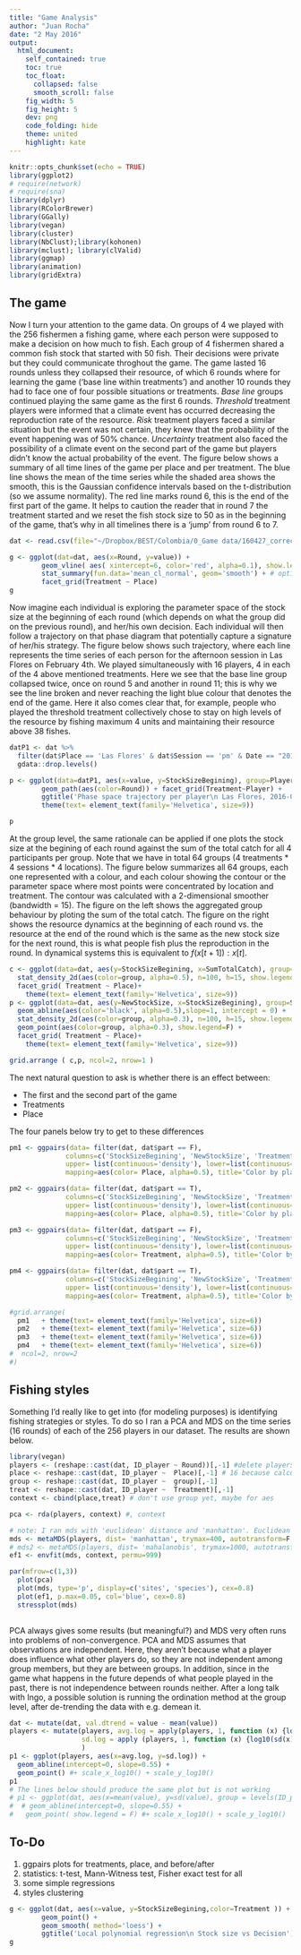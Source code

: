 ```yaml
---
title: "Game Analysis"
author: "Juan Rocha"
date: "2 May 2016"
output: 
  html_document:
    self_contained: true
    toc: true
    toc_float:
      collapsed: false
      smooth_scroll: false
    fig_width: 5
    fig_height: 5
    dev: png
    code_folding: hide
    theme: united
    highlight: kate
---
```


```r
knitr::opts_chunk$set(echo = TRUE)
library(ggplot2)
# require(network)
# require(sna)
library(dplyr)
library(RColorBrewer)
library(GGally)
library(vegan)
library(cluster)
library(NbClust);library(kohonen)
library(mclust); library(clValid)
library(ggmap)
library(animation)
library(gridExtra)
```

## The game

Now I turn your attention to the game data. On groups of 4 we played with the 256 fishermen a fishing game, where each person were supposed to make a decision on how much to fish. Each group of 4 fishermen shared a common fish stock that started with 50 fish. Their decisions were private but they could communicate throghout the game. The game lasted 16 rounds unless they collapsed their resource, of which 6 rounds where for learning the game ('base line within treatments') and another 10 rounds they had to face one of four possible situations or treatments. *Base line* groups continued playing the same game as the first 6 rounds. *Threshold* treatment players were informed that a climate event has occurred decreasing the reproduction rate of the resource. *Risk* treatment players faced a similar situation but the event was not certain, they knew that the probability of the event happening was of 50% chance. *Uncertainty* treatment also faced the possibility of a climate event on the second part of the game but players didn't know the actual probability of the event. The figure below shows a summary of all time lines of the game per place and per treatment. The blue line shows the mean of the time series while the shaded area shows the smooth, this is the Gaussian confidence intervals based on the t-distribution (so we assume normality). The red line marks round 6, this is the end of the first part of the game. It helps to caution the reader that in round 7 the treatment started and we reset the fish stock size to 50 as in the beginning of the game, that's why in all timelines there is a 'jump' from round 6 to 7.

```r
dat <- read.csv(file="~/Dropbox/BEST/Colombia/0_Game data/160427_corrected_full_data_long.csv", row.names=1)

g <- ggplot(dat=dat, aes(x=Round, y=value)) + 
		geom_vline( aes( xintercept=6, color='red', alpha=0.1), show.legend = F) + 
		stat_summary(fun.data='mean_cl_normal', geom='smooth') + # option 'mean_cl_boot I like the most but normal assumes normality
		facet_grid(Treatment ~ Place) 
g
```

Now imagine each individual is exploring the parameter space of the stock size at the beginning of each round (which depends on what the group did on the previous round), and her/his own decision. Each individual will then follow a trajectory on that phase diagram that potentially capture a signature of her/his strategy. The figure below shows such trajectory, where each line represents the time series of each person for the afternoon session in Las Flores on February 4th. We played simultaneously with 16 players, 4 in each of the 4 above mentioned treatments. Here we see that the base line group collapsed twice, once on round 5 and another in round 11; this is why we see the line broken and never reaching the light blue colour that denotes the end of the game. Here it also comes clear that, for example, people who played the threshold treatment collectively chose to stay on high levels of the resource by fishing maximum 4 units and maintaining their resource above 38 fishes.

```r
datP1 <- dat %>%
  filter(dat$Place == 'Las Flores' & dat$Session == 'pm' & Date == "2016-02-04" ) %>%
  gdata::drop.levels()

p <- ggplot(data=datP1, aes(x=value, y=StockSizeBegining), group=Player) + 
		geom_path(aes(color=Round)) + facet_grid(Treatment~Player) +
		ggtitle('Phase space trajectory per player\n Las Flores, 2016-02-04-pm ') + 
		theme(text= element_text(family='Helvetica', size=9))

p
```

At the group level, the same rationale can be applied if one plots the stock size at the begining of each round against the sum of the total catch for all 4 participants per group. Note that we have in total 64 groups (4 treatments * 4 sessions * 4 locations). The figure below summarizes all 64 groups, each one represented with a colour, and each colour showing the contour or the parameter space where most points were concentrated by location and treatment. The contour was calculated with a 2-dimensional smoother (bandwidth = 15). The figure on the left shows the aggregated group behaviour by ploting the sum of the total catch. The figure on the right shows the resource dynamics at the beginning of each round vs. the resource at the end of the round which is the same as the new stock size for the next round, this is what people fish plus the reproduction in the round. In dynamical systems this is equivalent to $f(x[t+1]):x[t]$.


```r
c <- ggplot(data=dat, aes(y=StockSizeBegining, x=SumTotalCatch), group=Session) + 
  stat_density_2d(aes(color=group, alpha=0.5), n=100, h=15, show.legend = F) + 
  facet_grid( Treatment ~ Place)+ 
	theme(text= element_text(family='Helvetica', size=9))
p <- ggplot(data=dat, aes(y=NewStockSize, x=StockSizeBegining), group=Session) + 
  geom_abline(aes(color='black', alpha=0.5),slope=1, intercept = 0) +
  stat_density_2d(aes(color=group, alpha=0.3), n=100, h=15, show.legend = F) + 
  geom_point(aes(color=group, alpha=0.3), show.legend=F) + 
  facet_grid( Treatment ~ Place)+ 
	theme(text= element_text(family='Helvetica', size=9))

grid.arrange ( c,p, ncol=2, nrow=1 )
```
The next natural question to ask is whether there is an effect between:

* The first and the second part of the game
* Treatments
* Place

The four panels below try to get to these differences
```r
pm1 <- ggpairs(data= filter(dat, dat$part == F), 
              columns=c('StockSizeBegining', 'NewStockSize', 'Treatment','Place'), 
              upper= list(continuous='density'), lower=list(continuous='points'), 
              mapping=aes(color= Place, alpha=0.5), title='Color by place, first part') 

pm2 <- ggpairs(data= filter(dat, dat$part == T), 
              columns=c('StockSizeBegining', 'NewStockSize', 'Treatment','Place'), 
              upper= list(continuous='density'), lower=list(continuous='points'), 
              mapping=aes(color= Place, alpha=0.5), title='Color by place, second part') 

pm3 <- ggpairs(data= filter(dat, dat$part == F), 
              columns=c('StockSizeBegining', 'NewStockSize', 'Treatment','Place'), 
              upper= list(continuous='density'), lower=list(continuous='points'), 
              mapping=aes(color= Treatment, alpha=0.5), title='Color by treatment, second part') 

pm4 <- ggpairs(data= filter(dat, dat$part == T), 
              columns=c('StockSizeBegining', 'NewStockSize', 'Treatment','Place'), 
              upper= list(continuous='density'), lower=list(continuous='points'), 
              mapping=aes(color= Treatment, alpha=0.5), title='Color by treatment, second part') 

#grid.arrange(
  pm1   + theme(text= element_text(family='Helvetica', size=6))
  pm2   + theme(text= element_text(family='Helvetica', size=6))
  pm3   + theme(text= element_text(family='Helvetica', size=6))
  pm4   + theme(text= element_text(family='Helvetica', size=6))
#  ncol=2, nrow=2
#)

```

## Fishing styles
Something I'd really like to get into (for modeling purposes) is identifying fishing strategies or styles. To do so I ran a PCA and MDS on the time series (16 rounds) of each of the 256 players in our dataset. The results are shown below.

```r
library(vegan)
players <- (reshape::cast(dat, ID_player ~ Round))[,-1] #delete playersID
place <- reshape::cast(dat, ID_player ~  Place)[,-1] # 16 because calculate length of 'value'
group <- reshape::cast(dat, ID_player ~  group)[,-1]
treat <- reshape::cast(dat, ID_player ~  Treatment)[,-1]
context <- cbind(place,treat) # don't use group yet, maybe for aes

pca <- rda(players, context) #, context

# note: I ran mds with 'euclidean' distance and 'manhattan'. Euclidean gave an error saying there is not enough data. manhattan calculated but didn't reach convergence. Morisita, jaccard, kulczynski, horn, rau, don't reach convergence neither. Frequent error on different measures: Stress is (nearly) zero - you may have insufficient data. It does work however if I use the transpose. It calculates the ordering of rounds on mds$points, but the ordering of players can be found too at mds$species
mds <- metaMDS(players, dist= 'manhattan', trymax=400, autotransform=F, k=2)
# mds2 <- metaMDS(players, dist= 'mahalanobis', trymax=1000, autotransform=F, k=3, previous.best = mds) # solution from http://stackoverflow.com/questions/14434794/no-stable-solution-using-metamds-in-vegan
ef1 <- envfit(mds, context, permu=999)

par(mfrow=c(1,3))
  plot(pca)
  plot(mds, type='p', display=c('sites', 'species'), cex=0.8)
  plot(ef1, p.max=0.05, col='blue', cex=0.8)
  stressplot(mds)
	
```
PCA always gives some results (but meaningful?) and MDS very often runs into problems of non-convergence. PCA and MDS assumes that observations are independent. Here, they aren't because what a player does influence what other players do, so they are not independent among group members, but they are between groups. In addition, since in the game what happens in the future depends of what people played in the past, there is not independence between rounds neither. After a long talk with Ingo, a possible solution is running the ordination method at the group level, after de-trending the data with e.g. demean it.

```r

dat <- mutate(dat, val.dtrend = value - mean(value))
players <- mutate(players, avg.log = apply(players, 1, function (x) {log10(mean(x))} ),
                  sd.log = apply (players, 1, function (x) {log10(sd(x))}) 
                  )
p1 <- ggplot(players, aes(x=avg.log, y=sd.log)) + 
  geom_abline(intercept=0, slope=0.55) + 
  geom_point() #+ scale_x_log10() + scale_y_log10()
p1
# The lines below should produce the same plot but is not working
# p1 <- ggplot(dat, aes(x=mean(value), y=sd(value), group = levels(ID_player))) + 
#  # geom_abline(intercept=0, slope=0.55) + 
#   geom_point( show.legend = F) #+ scale_x_log10() + scale_y_log10()
```


## To-Do
1. ggpairs plots for treatments, place, and before/after
2. statistics: t-test, Mann-Witness test, Fisher exact test for all
3. some simple regressions
4. styles clustering

```r
g <- ggplot(dat, aes(x=value, y=StockSizeBegining,color=Treatment )) +
		geom_point() +
		geom_smooth( method='loess') +
		ggtitle('Local polynomial regression\n Stock size vs Decision')
g
```
